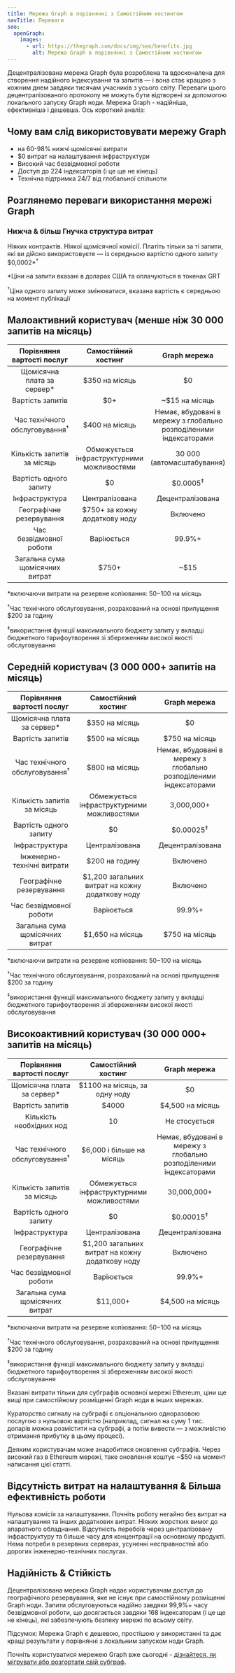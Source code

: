 ```yaml
---
title: Мережа Graph в порівнянні з Самостійним хостингом
navTitle: Переваги
seo:
  openGraph:
    images:
      - url: https://thegraph.com/docs/img/seo/benefits.jpg
        alt: Мережа Graph в порівнянні з Самостійним хостингом
---
```


Децентралізована мережа Graph була розроблена та вдосконалена для створення надійного індексування та запитів — і вона стає кращою з кожним днем завдяки тисячам учасників з усього світу. Переваги цього децентралізованого протоколу не можуть бути відтворені за допомогою локального запуску Graph ноди. Мережа Graph - надійніша, ефективніша і дешевша. Ось короткий аналіз:

## Чому вам слід використовувати мережу Graph

- на 60-98% нижчі щомісячні витрати
- $0 витрат на налаштування інфраструктури
- Високий час безвідмовної роботи
- Доступ до 224 індексаторів (і це ще не кінець)
- Технічна підтримка 24/7 від глобальної спільноти

## Розглянемо переваги використання мережі Graph

### Нижча & більш Гнучка структура витрат

Ніяких контрактів. Ніякої щомісячної комісії. Платіть тільки за ті запити, які ви дійсно використовуєте — із середньою вартістю одного запиту $0,0002\*<sup>†</sup>

\*Ціни на запити вказані в доларах США та оплачуються в токенах GRT

<sup>†</sup>Ціна одного запиту може змінюватися, вказана вартість є середньою на момент публікації

## Малоактивний користувач (менше ніж 30 000 запитів на місяць)

| Порівняння вартості послуг | Самостійний хостинг | Graph мережа |
| :-: | :-: | :-: |
| Щомісячна плата за сервер\* | $350 на місяць | $0 |
| Вартість запитів | $0+ | ~$15 на місяць |
| Час технічного обслуговування<sup>†</sup> | $400 на місяць | Немає, вбудовані в мережу з глобально розподіленими індексаторами |
| Кількість запитів за місяць | Обмежується інфраструктурними можливостями | 30 000 (автомасштабування) |
| Вартість одного запиту | $0 | $0.0005<sup>‡</sup> |
| Інфраструктура | Централізована | Децентралізована |
| Географічне резервування | $750+ за кожну додаткову ноду | Включено |
| Час безвідмовної роботи | Варіюється | 99.9%+ |
| Загальна сума щомісячних витрат | <span className="highlight-row" />$750+ | ~$15 |

\*включаючи витрати на резервне копіювання: $50-$100 на місяць

<sup>†</sup>Час технічного обслуговування, розрахований на основі припущення $200 за годину

<sup>‡</sup>використання функції максимального бюджету запиту у вкладці бюджетного тарифоутворення зі збереженням
високої якості обслуговування

## Середній користувач (3 000 000+ запитів на місяць)

| Порівняння вартості послуг | Самостійний хостинг | Graph мережа |
| :-: | :-: | :-: |
| Щомісячна плата за сервер\* | $350 на місяць | $0 |
| Вартість запитів | $500 на місяць | $750 на місяць |
| Час технічного обслуговування<sup>†</sup> | $800 на місяць | Немає, вбудовані в мережу з глобально розподіленими індексаторами |
| Кількість запитів за місяць | Обмежується інфраструктурними можливостями | 3,000,000+ |
| Вартість одного запиту | $0 | $0.00025<sup>‡</sup> |
| Інфраструктура | Централізована | Децентралізована |
| Інженерно-технічні витрати | $200 на годину | Включено |
| Географічне резервування | $1,200 загальних витрат на кожну додаткову ноду | Включено |
| Час безвідмовної роботи | Варіюється | 99.9%+ |
| Загальна сума щомісячних витрат | <span className="highlight-row" /> $1,650 на місяць | $750 на місяць |

\*включаючи витрати на резервне копіювання: $50-$100 на місяць

<sup>†</sup>Час технічного обслуговування, розрахований на основі припущення $200 за годину

<sup>‡</sup>використання функції максимального бюджету запиту у вкладці бюджетного тарифоутворення зі збереженням
високої якості обслуговування

## Високоактивний користувач (30 000 000+ запитів на місяць)

| Порівняння вартості послуг | Самостійний хостинг | Graph мережа |
| :-: | :-: | :-: |
| Щомісячна плата за сервер\* | $1100 на місяць, за одну ноду | $0 |
| Вартість запитів | $4000 | $4,500 на місяць |
| Кількість необхідних нод | 10 | Не стосується |
| Час технічного обслуговування<sup>†</sup> | $6,000 і більше на місяць | Немає, вбудовані в мережу з глобально розподіленими індексаторами |
| Кількість запитів за місяць | Обмежується інфраструктурними можливостями | 30,000,000+ |
| Вартість одного запиту | $0 | $0.00015<sup>‡</sup> |
| Інфраструктура | Централізована | Децентралізована |
| Географічне резервування | $1,200 загальних витрат на кожну додаткову ноду | Включено |
| Час безвідмовної роботи | Варіюється | 99.9%+ |
| Загальна сума щомісячних витрат | <span className="highlight-row" /> $11,000+ | $4,500 на місяць |

\*включаючи витрати на резервне копіювання: $50-$100 на місяць

<sup>†</sup>Час технічного обслуговування, розрахований на основі припущення $200 за годину

<sup>‡</sup>використання функції максимального бюджету запиту у вкладці бюджетного тарифоутворення зі збереженням
високої якості обслуговування

Вказані витрати тільки для субграфів основної мережі Ethereum, ціни ще вищі при самостійному розміщенні Graph ноди в інших мережах.

Кураторство сигналу на субграфі є опціональною одноразовою послугою з нульовою вартістю (наприклад, сигнал на суму 1 тис. доларів можна розмістити на субграфі, а потім вивести — з можливістю отримання прибутку в цьому процесі).

Деяким користувачам може знадобитися оновлення субграфів. Через високий газ в Ethereum мережі, таке оновлення коштує ~$50 на момент написання цієї статті.

## Відсутність витрат на налаштування & Більша ефективність роботи

Нульова комісія за налаштування. Почніть роботу негайно без витрат на налаштування та інших додаткових витрат. Ніяких жорстких вимог до апаратного обладнання. Відсутність перебоїв через централізовану інфраструктуру та більше часу для концентрації на основному продукті. Нема потреби в резервних серверах, усуненні несправностей або дорогих інженерно-технічних послугах.

## Надійність & Стійкість

Децентралізована мережа Graph надає користувачам доступ до географічного резервування, яке не існує при самостійному розміщенні Graph ноди. Запити обслуговуються надійно завдяки 99,9%+ часу безвідмовної роботи, що досягається завдяки 168 індексаторам (і це ще не кінець), які забезпечують безпеку мережі по всьому світу.

Підсумок: Мережа Graph є дешевою, простішою у використанні та дає кращі результати у порівнянні з локальним запуском ноди Graph.

Почніть користуватися мережею Graph вже сьогодні - [дізнайтеся, як мігрувати або розгортати свій субграф](https://thegraph.com/blog/how-to-migrate-ethereum-subgraph).
